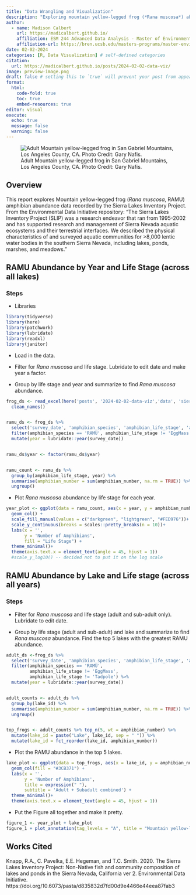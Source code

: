 ```yaml
---
title: "Data Wrangling and Visualization"
description: "Exploring mountain yellow-legged frog (*Rana muscosa*) abundance in Sierra Lakes from 1995 - 2002."
author:
  - name: Madison Calbert
    url: https://madicalbert.github.io/
    affiliation: ESM 244 Advanced Data Analysis - Master of Environmental Science & Management Program @ The Bren School (UCSB)
    affiliation-url: https://bren.ucsb.edu/masters-programs/master-environmental-science-and-management 
date: 02-02-2024
categories: [R, Data Visualization] # self-defined categories
citation: 
  url: https://madicalbert.github.io/posts/2024-02-02-data-viz/ 
image: preview-image.png
draft: false # setting this to `true` will prevent your post from appearing on your listing page until you're ready!
format: 
  html: 
    code-fold: true
    toc: true 
    embed-resources: true
editor: visual
execute: 
  echo: true
  message: false
  warning: false
---
```


![Adult Mountain yellow-legged frog in San Gabriel Mountains, Los Angeles County, CA. Photo Credit: Gary Nafis.](images/rmuscosa.jpeg)

## Overview

This report explores Mountain yellow-legged frog (*Rana muscosa*, RAMU) amphibian abundance data recorded by the Sierra Lakes Inventory Project. From the Environmental Data Initiative repository: “The Sierra Lakes Inventory Project (SLIP) was a research endeavor that ran from 1995-2002 and has supported research and management of Sierra Nevada aquatic ecosystems and their terrestrial interfaces. We described the physical characteristics of and surveyed aquatic communities for \>8,000 lentic water bodies in the southern Sierra Nevada, including lakes, ponds, marshes, and meadows.”

## RAMU Abundance by Year and Life Stage (across all lakes)

### Steps

-   Libraries

```r
library(tidyverse)
library(here)
library(patchwork)
library(lubridate)
library(readxl)
library(janitor)
```

-   Load in the data.

-   Filter for *Rana muscosa* and life stage. Lubridate to edit date and make year a factor.

-   Group by life stage and year and summarize to find *Rana muscosa* abundance.

```r
frog_ds <- read_excel(here('posts', '2024-02-02-data-viz','data', 'sierra_amphibians.xlsx')) %>% 
  clean_names()


ramu_ds <- frog_ds %>% 
  select('survey_date', 'amphibian_species', 'amphibian_life_stage', 'amphibian_number') %>% 
  filter(amphibian_species == 'RAMU', amphibian_life_stage != 'EggMass') %>% 
  mutate(year = lubridate::year(survey_date))


ramu_ds$year <- factor(ramu_ds$year)


ramu_count <- ramu_ds %>% 
  group_by(amphibian_life_stage, year) %>% 
  summarise(amphibian_number = sum(amphibian_number, na.rm = TRUE)) %>% 
  ungroup()
```

-   Plot *Rana muscosa* abundance by life stage for each year.

```r
year_plot <- ggplot(data = ramu_count, aes(x = year, y = amphibian_number, fill = amphibian_life_stage)) + 
  geom_col() +
  scale_fill_manual(values = c("darkgreen", "lightgreen", "#FED976"))+
  scale_y_continuous(breaks = scales::pretty_breaks(n = 10))+
  labs(x = '',
       y = 'Number of Amphibians',
       fill = "Life Stage") + 
  theme_minimal()+
  theme(axis.text.x = element_text(angle = 45, hjust = 1)) 
  #scale_y_log10() -- decided not to put it on the log scale
```

## RAMU Abundance by Lake and Life stage (across all years)

### Steps

-   Filter for *Rana muscosa* and life stage (adult and sub-adult only). Lubridate to edit date.

-   Group by life stage (adult and sub-adult) and lake and summarize to find *Rana muscosa* abundance. Find the top 5 lakes with the greatest RAMU abundance.

```r
adult_ds <-frog_ds %>% 
  select('survey_date', 'amphibian_species', 'amphibian_life_stage', 'amphibian_number', 'lake_id') %>% 
  filter(amphibian_species == 'RAMU', 
         amphibian_life_stage != 'EggMass', 
         amphibian_life_stage != 'Tadpole') %>% 
  mutate(year = lubridate::year(survey_date))


adult_counts <- adult_ds %>% 
  group_by(lake_id) %>% 
  summarise(amphibian_number = sum(amphibian_number, na.rm = TRUE)) %>% 
  ungroup()


top_frogs <- adult_counts %>% top_n(5, wt = amphibian_number) %>% 
  mutate(lake_id = paste("Lake", lake_id, sep = " ")) %>% 
  mutate(lake_id = fct_reorder(lake_id, amphibian_number))
```

-   Plot the RAMU abundance in the top 5 lakes.

```r
lake_plot <- ggplot(data = top_frogs, aes(x = lake_id, y = amphibian_number)) + 
  geom_col(fill = "#3CB371") +
  labs(x = '',
       y = 'Number of Amphibians',
       title = expression(" "),
       subtitle = 'Adult + Subadult combined') +
  theme_minimal()+
  theme(axis.text.x = element_text(angle = 45, hjust = 1))
```

-   Put the Figure all together and make it pretty.

```r
figure_1 <- year_plot + lake_plot
figure_1 + plot_annotation(tag_levels = "A", title = "Mountain yellow-legged frog Abundance")
```

## Works Cited

Knapp, R.A., C. Pavelka, E.E. Hegeman, and T.C. Smith. 2020. The Sierra Lakes Inventory Project: Non-Native fish and community composition of lakes and ponds in the Sierra Nevada, California ver 2. Environmental Data Initiative. https://doi.org/10.6073/pasta/d835832d7fd00d9e4466e44eea87fab3
